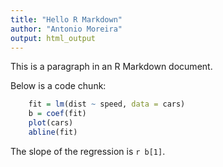 ```yaml
---
title: "Hello R Markdown"
author: "Antonio Moreira"
output: html_output
---
```

This is a paragraph in an R Markdown document.

Below is a code chunk:

```r
    fit = lm(dist ~ speed, data = cars)
    b = coef(fit)
    plot(cars)
    abline(fit)
```

The slope of the regression is `r b[1]`.
